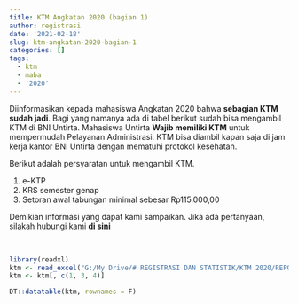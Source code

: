 ```yaml
---
title: KTM Angkatan 2020 (bagian 1)
author: registrasi
date: '2021-02-18'
slug: ktm-angkatan-2020-bagian-1
categories: []
tags:
  - ktm
  - maba
  - '2020'
---
```


Diinformasikan kepada mahasiswa Angkatan 2020 bahwa **sebagian KTM sudah jadi**. Bagi yang namanya ada di tabel berikut sudah bisa mengambil KTM di BNI Untirta. Mahasiswa Untirta **Wajib memiliki KTM** untuk mempermudah Pelayanan Administrasi. KTM bisa diambil kapan saja di jam kerja kantor BNI Untirta dengan mematuhi protokol kesehatan.

Berikut adalah persyaratan untuk mengambil KTM.

1.  e-KTP
2.  KRS semester genap
3.  Setoran awal tabungan minimal sebesar Rp115.000,00

Demikian informasi yang dapat kami sampaikan. Jika ada pertanyaan, silakah hubungi kami [**di sini**](http://wa.me/6281311734542){target="_blank"}

<br>

```r
library(readxl)
ktm <- read_excel("G:/My Drive/# REGISTRASI DAN STATISTIK/KTM 2020/REPORT KTM UNTIRTA_2511.xlsx")
ktm <- ktm[, c(1, 3, 4)]

DT::datatable(ktm, rownames = F)
```
